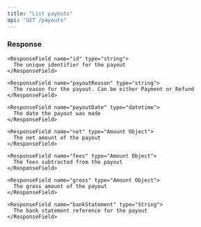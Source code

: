 ```yaml
---
title: "List payouts"
api: "GET /payouts"
---
```


### Response

<ResponseField name="payouts" type="Array of Payout Object">
  <Expandable title="properties of Payout Objects">

    <ResponseField name="id" type="string">
      The unique identifier for the payout
    </ResponseField>

    <ResponseField name="payoutReason" type="string">
      The reason for the payout. Can be either Payment or Refund
    </ResponseField>

    <ResponseField name="payoutDate" type="datetime">
      The date the payout was made
    </ResponseField>

    <ResponseField name="net" type="Amount Object">
      The net amount of the payout
    </ResponseField>

    <ResponseField name="fees" type="Amount Object">
      The fees subtracted from the payout
    </ResponseField>

    <ResponseField name="gross" type="Amount Object">
      The gross amount of the payout
    </ResponseField>

    <ResponseField name="bankStatement" type="String">
      The bank statement reference for the payout
    </ResponseField>
  </Expandable>
</ResponseField>
